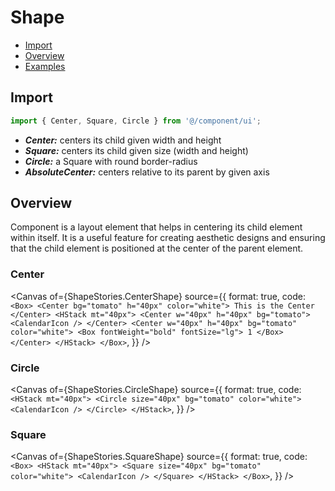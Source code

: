 # Shape


<Meta of={ShapeStories} />

- [Import](#import)
- [Overview](#overview)
- [Examples](#examples)

## Import

```jsx
import { Center, Square, Circle } from '@/component/ui';
```

- **_Center:_** centers its child given width and height
- **_Square:_** centers its child given size (width and height)
- **_Circle:_** a Square with round border-radius
- **_AbsoluteCenter:_** centers relative to its parent by given axis

## Overview

Component is a layout element that helps in centering its child element within itself. It is a useful feature for creating aesthetic designs and ensuring that the child element is positioned at the center of the parent element.

### Center

<Canvas
  of={ShapeStories.CenterShape}
  source={{
    format: true,
    code: `
      <Box>
        <Center bg="tomato" h="40px" color="white">
          This is the Center
        </Center>
        <HStack mt="40px">
          <Center w="40px" h="40px" bg="tomato">
            <CalendarIcon />
          </Center>
          <Center w="40px" h="40px" bg="tomato" color="white">
            <Box fontWeight="bold" fontSize="lg">
              1
            </Box>
          </Center>
        </HStack>
      </Box>
    `,
  }}
/>

### Circle

<Canvas
  of={ShapeStories.CircleShape}
  source={{
    format: true,
    code: `
      <HStack mt="40px">
        <Circle size="40px" bg="tomato" color="white">
          <CalendarIcon />
        </Circle>
      </HStack>
    `,
  }}
/>

### Square

<Canvas
  of={ShapeStories.SquareShape}
  source={{
    format: true,
    code: `
      <Box>
        <HStack mt="40px">
          <Square size="40px" bg="tomato" color="white">
            <CalendarIcon />
          </Square>
        </HStack>
      </Box>
    `,
  }}
/>
